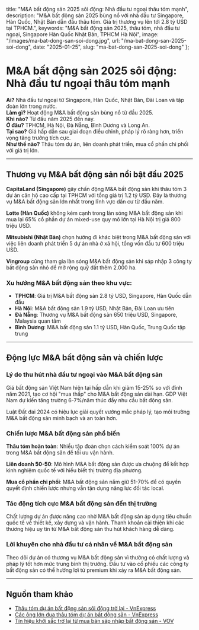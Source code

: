   title: "M&A bất động sản 2025 sôi động: Nhà đầu tư ngoại thâu tóm mạnh",
  description: "M&A bất động sản 2025 bùng nổ với nhà đầu tư Singapore, Hàn Quốc, Nhật Bản dẫn đầu thâu tóm. Giá trị thương vụ lên tới 2.8 tỷ USD tại TPHCM.",
  keywords: "M&A bất động sản 2025, thâu tóm, nhà đầu tư ngoại, Singapore Hàn Quốc Nhật Bản, TPHCM Hà Nội",
  image: "/images/ma-bat-dong-san-soi-dong.jpg",
  url: "/ma-bat-dong-san-2025-soi-dong",
  date: "2025-01-25",
  slug: "ma-bat-dong-san-2025-soi-dong"
};



# M&A bất động sản 2025 sôi động: Nhà đầu tư ngoại thâu tóm mạnh

**Ai?** Nhà đầu tư ngoại từ Singapore, Hàn Quốc, Nhật Bản, Đài Loan và tập đoàn lớn trong nước.  
**Làm gì?** Hoạt động M&A bất động sản bùng nổ từ đầu 2025.  
**Khi nào?** Từ đầu năm 2025 đến nay.  
**Ở đâu?** TPHCM, Hà Nội, Đà Nẵng, Bình Dương và Long An.  
**Tại sao?** Giá hấp dẫn sau giai đoạn điều chỉnh, pháp lý rõ ràng hơn, triển vọng tăng trưởng tích cực.  
**Như thế nào?** Thâu tóm dự án, liên doanh phát triển, mua cổ phần chi phối với giá trị lớn.

---

## Thương vụ M&A bất động sản nổi bật đầu 2025

**CapitaLand (Singapore)** gây chấn động M&A bất động sản khi thâu tóm 3 dự án căn hộ cao cấp tại TPHCM với tổng giá trị 1.2 tỷ USD. Đây là thương vụ M&A bất động sản lớn nhất trong lĩnh vực dân cư từ đầu năm.

**Lotte (Hàn Quốc)** không kém cạnh trong làn sóng M&A bất động sản khi mua lại 65% cổ phần dự án mixed-use quy mô lớn tại Hà Nội trị giá 800 triệu USD.

**Mitsubishi (Nhật Bản)** chọn hướng đi khác biệt trong M&A bất động sản với việc liên doanh phát triển 5 dự án nhà ở xã hội, tổng vốn đầu tư 600 triệu USD.

**Vingroup** cũng tham gia làn sóng M&A bất động sản khi sáp nhập 3 công ty bất động sản nhỏ để mở rộng quỹ đất thêm 2.000 ha.

### Xu hướng M&A bất động sản theo khu vực:
- **TPHCM**: Giá trị M&A bất động sản 2.8 tỷ USD, Singapore, Hàn Quốc dẫn đầu
- **Hà Nội**: M&A bất động sản 1.9 tỷ USD, Nhật Bản, Đài Loan ưu tiên
- **Đà Nẵng**: Thương vụ M&A bất động sản 650 triệu USD, Singapore, Malaysia quan tâm
- **Bình Dương**: M&A bất động sản 1.1 tỷ USD, Hàn Quốc, Trung Quốc tập trung

---

## Động lực M&A bất động sản và chiến lược

### Lý do thu hút nhà đầu tư ngoại vào M&A bất động sản
Giá bất động sản Việt Nam hiện tại hấp dẫn khi giảm 15-25% so với đỉnh năm 2021, tạo cơ hội "mua thấp" cho M&A bất động sản dài hạn. GDP Việt Nam dự kiến tăng trưởng 6-7%/năm thúc đẩy nhu cầu bất động sản.

Luật Đất đai 2024 có hiệu lực giải quyết vướng mắc pháp lý, tạo môi trường M&A bất động sản minh bạch và an toàn hơn.

### Chiến lược M&A bất động sản phổ biến
**Thâu tóm hoàn toàn**: Nhiều tập đoàn chọn cách kiểm soát 100% dự án trong M&A bất động sản để tối ưu vận hành.

**Liên doanh 50-50**: Mô hình M&A bất động sản được ưa chuộng để kết hợp kinh nghiệm quốc tế với hiểu biết thị trường địa phương.

**Mua cổ phần chi phối**: M&A bất động sản nắm giữ 51-70% để có quyền quyết định chiến lược nhưng vẫn tận dụng năng lực đối tác local.

### Tác động tích cực M&A bất động sản đến thị trường
Chất lượng dự án được nâng cao nhờ M&A bất động sản áp dụng tiêu chuẩn quốc tế về thiết kế, xây dựng và vận hành. Thanh khoản cải thiện khi các thương hiệu uy tín từ M&A bất động sản thu hút khách hàng dễ dàng.

### Lời khuyên cho nhà đầu tư cá nhân về M&A bất động sản
Theo dõi dự án có thương vụ M&A bất động sản vì thường có chất lượng và pháp lý tốt hơn mức trung bình thị trường. Đầu tư vào cổ phiếu các công ty bất động sản có thể hưởng lợi từ premium khi xảy ra M&A bất động sản.

---

## Nguồn tham khảo

- [Thâu tóm dự án bất động sản sôi động trở lại - VnExpress](https://vnexpress.net/thau-tom-du-an-bat-dong-san-soi-dong-tro-lai-4805531.html)
- [Các ông lớn đua thâu tóm dự án bất động sản - VnExpress](https://vnexpress.net/cac-ong-lon-dua-thau-tom-du-an-bat-dong-san-4914400.html)
- [Tín hiệu khởi sắc trở lại từ mua bán sáp nhập bất động sản - VOV](https://vov.vn/kinh-te/tin-hieu-khoi-sac-tro-lai-tu-mua-ban-sap-nhap-bat-dong-san-post1140060.vov) 